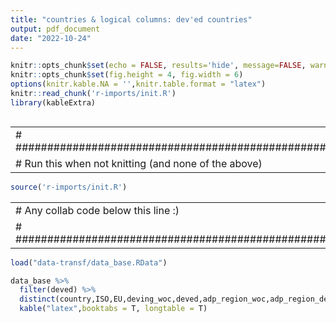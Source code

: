 ```yaml
---
title: "countries & logical columns: dev'ed countries"
output: pdf_document
date: "2022-10-24"
---
```


```r
knitr::opts_chunk$set(echo = FALSE, results='hide', message=FALSE, warning=FALSE)
knitr::opts_chunk$set(fig.height = 4, fig.width = 6)
options(knitr.kable.NA = '',knitr.table.format = "latex")
knitr::read_chunk('r-imports/init.R')
library(kableExtra)
```

```r
```


---
# ##################################################
# Run this when not knitting (and none of the above)
---

```r
source('r-imports/init.R')
```

---
# Any collab code below this line :)
# ##################################################
---

\footnotesize

```r
load("data-transf/data_base.RData")

data_base %>%
  filter(deved) %>%
  distinct(country,ISO,EU,deving_woc,deved,adp_region_woc,adp_region_deving_woc) %>%
  kable("latex",booktabs = T, longtable = T)
```
